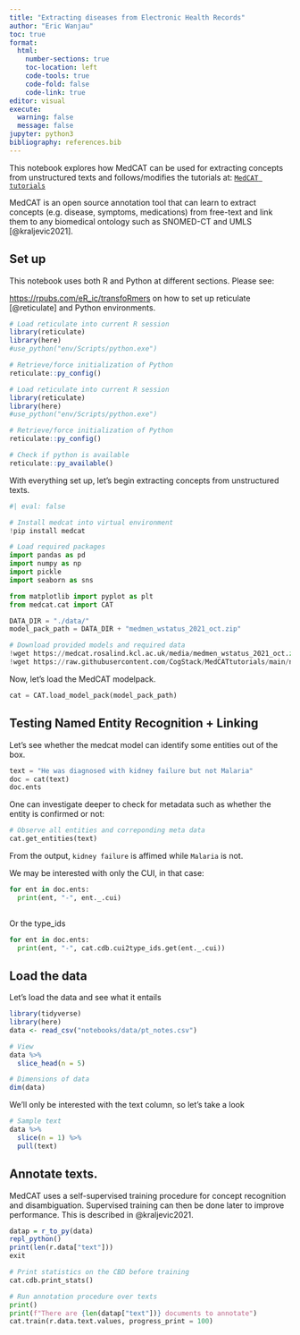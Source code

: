 ```yaml
---
title: "Extracting diseases from Electronic Health Records"
author: "Eric Wanjau"
toc: true
format: 
  html:
    number-sections: true
    toc-location: left
    code-tools: true
    code-fold: false
    code-link: true
editor: visual
execute: 
  warning: false
  message: false
jupyter: python3
bibliography: references.bib
---
```


This notebook explores how MedCAT can be used for extracting concepts from unstructured texts and follows/modifies the tutorials at: [`MedCAT tutorials`](https://github.com/CogStack/MedCATtutorials)

MedCAT is an open source annotation tool that can learn to extract concepts (e.g. disease, symptoms, medications) from free-text and link them to any biomedical ontology such as SNOMED-CT and UMLS [@kraljevic2021].

## Set up

::: callout-note
This notebook uses both R and Python at different sections. Please see:

<https://rpubs.com/eR_ic/transfoRmers> on how to set up reticulate [@reticulate] and Python environments.
:::

```r
# Load reticulate into current R session
library(reticulate)
library(here)
#use_python("env/Scripts/python.exe")

# Retrieve/force initialization of Python
reticulate::py_config()
```

```r
# Load reticulate into current R session
library(reticulate)
library(here)
#use_python("env/Scripts/python.exe")

# Retrieve/force initialization of Python
reticulate::py_config()

```

```r
# Check if python is available
reticulate::py_available()
```

With everything set up, let's begin extracting concepts from unstructured texts.

```python
#| eval: false

# Install medcat into virtual environment
!pip install medcat

```

```python
# Load required packages
import pandas as pd
import numpy as np
import pickle
import seaborn as sns

from matplotlib import pyplot as plt
from medcat.cat import CAT

DATA_DIR = "./data/"
model_pack_path = DATA_DIR + "medmen_wstatus_2021_oct.zip"

# Download provided models and required data
!wget https://medcat.rosalind.kcl.ac.uk/media/medmen_wstatus_2021_oct.zip -P ./data/
!wget https://raw.githubusercontent.com/CogStack/MedCATtutorials/main/notebooks/introductory/data/pt_notes.csv -P ./data/

```

Now, let's load the MedCAT modelpack.

```python
cat = CAT.load_model_pack(model_pack_path)
```

## Testing Named Entity Recognition + Linking

Let's see whether the medcat model can identify some entities out of the box.

```python
text = "He was diagnosed with kidney failure but not Malaria"
doc = cat(text)
doc.ents
```

One can investigate deeper to check for metadata such as whether the entity is confirmed or not:

```python
# Observe all entities and correponding meta data
cat.get_entities(text)

```

From the output, `kidney failure` is affimed while `Malaria` is not.

We may be interested with only the CUI, in that case:

```python
for ent in doc.ents:
  print(ent, "-", ent._.cui)
  
```

Or the type_ids

```python
for ent in doc.ents:
  print(ent, "-", cat.cdb.cui2type_ids.get(ent._.cui))
```

## Load the data

Let's load the data and see what it entails

```r
library(tidyverse)
library(here)
data <- read_csv("notebooks/data/pt_notes.csv")

# View 
data %>% 
  slice_head(n = 5)

```

```r
# Dimensions of data
dim(data)
```

We'll only be interested with the text column, so let's take a look

```r
# Sample text
data %>% 
  slice(n = 1) %>% 
  pull(text)
```

## Annotate texts.

MedCAT uses a self-supervised training procedure for concept recognition and disambiguation. Supervised training can then be done later to improve performance. This is described in @kraljevic2021.

```r
datap = r_to_py(data)
repl_python()
print(len(r.data["text"]))
exit
```

```python
# Print statistics on the CBD before training
cat.cdb.print_stats()

# Run annotation procedure over texts
print()
print(f"There are {len(datap["text"])} documents to annotate")
cat.train(r.data.text.values, progress_print = 100)




```

